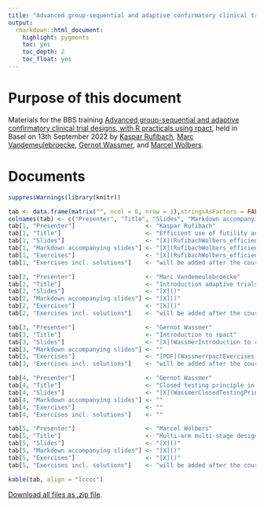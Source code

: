 ```yaml
---
title: "Advanced group-sequential and adaptive confirmatory clinical trial designs, with R practicals using rpact: Efficient use of futility and efficacy interim analyses in group-sequential designs"
output: 
  rmarkdown::html_document:
    highlight: pygments
    toc: yes
    toc_depth: 2
    toc_float: yes
--- 
```


# Purpose of this document

Materials for the BBS training [Advanced group-sequential and adaptive confirmatory clinical trial designs, with R practicals using rpact](https://baselbiometrics.github.io/home/docs/trainings/20220913/agenda.pdf), held in Basel on 13th September 2022 by [Kaspar Rufibach](mailto:kaspar.rufibach@roche.com), [Marc Vandemeulebroecke](mailto:marc.vandemeulebroecke@novartis.com), [Gernot Wassmer](mailto:gernot.wassmer@rpact.com), and [Marcel Wolbers](mailto:marcel.wolbers@roche.com). 

# Documents

```r
suppressWarnings(library(knitr))

tab <- data.frame(matrix("", ncol = 6, nrow = 1),stringsAsFactors = FALSE)
colnames(tab) <- c("Presenter", "Title", "Slides", "Markdown accompanying slides", "Exercises", "Exercises incl. solutions")
tab[1, "Presenter"]                    <- "Kaspar Rufibach"
tab[1, "Title"]                        <- "Efficient use of futility and efficacy interim analyses in group-sequential designs" 
tab[1, "Slides"]                       <- "[X](RufibachWolbers_efficient_interims_handout.pdf)"
tab[1, "Markdown accompanying slides"] <- "[X](RufibachWolbers_efficient_interims.html)"
tab[1, "Exercises"]                    <- "[X](RufibachWolbers_efficient_interims_exercises.html)"
tab[1, "Exercises incl. solutions"]    <- "will be added after the course"

tab[2, "Presenter"]                    <- "Marc Vandemeulebroecke"
tab[2, "Title"]                        <- "Introduction adaptive trials & sample size re-calculation" 
tab[2, "Slides"]                       <- "[X]()"
tab[2, "Markdown accompanying slides"] <- "[X]()"
tab[2, "Exercises"]                    <- "[X]()"
tab[2, "Exercises incl. solutions"]    <- "will be added after the course"

tab[3, "Presenter"]                    <- "Gernot Wassmer"
tab[3, "Title"]                        <- "Introduction to rpact" 
tab[3, "Slides"]                       <- "[X](WassmerIntroduction to rpact.pdf)"
tab[3, "Markdown accompanying slides"] <- ""
tab[3, "Exercises"]                    <- "[PDF](WassmerrpactExercises.pdf) and [markdown](WassmerrpactExercises.html)"
tab[3, "Exercises incl. solutions"]    <- "will be added after the course"

tab[4, "Presenter"]                    <- "Gernot Wassmer"
tab[4, "Title"]                        <- "Closed testing principle in adaptive trials" 
tab[4, "Slides"]                       <- "[X](WassmerClosedTestingPrinciple.pdf)"
tab[4, "Markdown accompanying slides"] <- ""
tab[4, "Exercises"]                    <- ""
tab[4, "Exercises incl. solutions"]    <- ""

tab[5, "Presenter"]                    <- "Marcel Wolbers"
tab[5, "Title"]                        <- "Multi-arm multi-stage designs" 
tab[5, "Slides"]                       <- "[X]()"
tab[5, "Markdown accompanying slides"] <- "[X]()"
tab[5, "Exercises"]                    <- "[X]()"
tab[5, "Exercises incl. solutions"]    <- "will be added after the course"

kable(tab, align = "lcccc")
```

[Download all files as .zip file](BBS_adaptive.zip).








